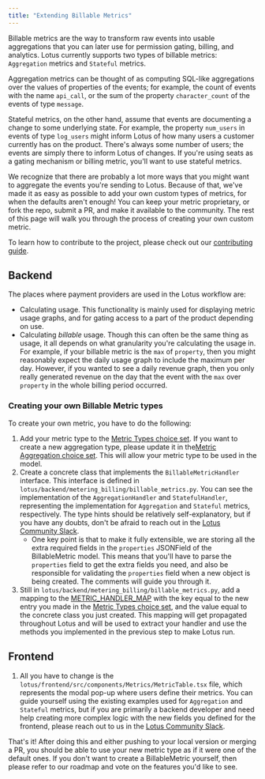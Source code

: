 ```yaml
---
title: "Extending Billable Metrics"
---
```


Billable metrics are the way to transform raw events into usable aggregations
that you can later use for permission gating, billing, and analytics. Lotus
currently supports two types of billable metrics: `Aggregation` metrics and
`Stateful` metrics.

Aggregation metrics can be thought of as computing SQL-like aggregations over
the values of properties of the events; for example, the count of events with
the name `api_call`, or the sum of the property `character_count` of the events
of type `message`.

Stateful metrics, on the other hand, assume that events are documenting a change
to some underlying state. For example, the property `num_users` in events of
type `log_users` might inform Lotus of how many users a customer currently has
on the product. There's always some number of users; the events are simply there
to inform Lotus of changes. If you're using seats as a gating mechanism or
billing metric, you'll want to use stateful metrics.

We recognize that there are probably a lot more ways that you might want to
aggregate the events you're sending to Lotus. Because of that, we've made it as
easy as possible to add your own custom types of metrics, for when the defaults
aren't enough! You can keep your metric proprietary, or fork the repo, submit a
PR, and make it available to the community. The rest of this page will walk you
through the process of creating your own custom metric.

To learn how to contribute to the project, please check out our
[contributing guide](/contributing).

## Backend

The places where payment providers are used in the Lotus workflow are:

- Calculating usage. This functionality is mainly used for displaying metric
  usage graphs, and for gating access to a part of the product depending on use.
- Calculating _billable_ usage. Though this can often be the same thing as
  usage, it all depends on what granularity you're calculating the usage in. For
  example, if your billable metric is the `max` of `property`, then you might
  reasonably expect the daily usage graph to include the maximum per day.
  However, if you wanted to see a daily revenue graph, then you only really
  generated revenue on the day that the event with the `max` over `property` in
  the whole billing period occurred.

### Creating your own Billable Metric types

To create your own metric, you have to do the following:

1. Add your metric type to the
   [Metric Types choice set](https://github.com/uselotus/lotus/blob/14eb3cd1c0c639b539ea3b7f654b8c4ad5a75b65/backend/metering%5Fbilling/utils/enums/enums.py#L37).
   If you want to create a new aggregation type, please update it in
   the[Metric Aggregation choice set](https://github.com/uselotus/lotus/blob/14eb3cd1c0c639b539ea3b7f654b8c4ad5a75b65/backend/metering%5Fbilling/utils/enums/enums.py#L17).
   This will allow your metric type to be used in the model.
2. Create a concrete class that implements the `BillableMetricHandler`
   interface. This interface is defined in
   `lotus/backend/metering_billing/billable_metrics.py`. You can see the
   implementation of the `AggregationHandler` and `StatefulHandler`,
   representing the implementation for `Aggregation` and `Stateful` metrics,
   respectively. The type hints should be relatively self-explanatory, but if
   you have any doubts, don't be afraid to reach out in the
   [Lotus Community Slack](https://lotus-community.slack.com).
   - One key point is that to make it fully extensible, we are storing all the
     extra required fields in the `properties` JSONField of the BillableMetric
     model. This means that you'll have to parse the `properties` field to get
     the extra fields you need, and also be responsible for validating the
     `properties` field when a new object is being created. The comments will
     guide you through it.
3. Still in `lotus/backend/metering_billing/billable_metrics.py`, add a mapping
   to the
   [METRIC_HANDLER_MAP](https://github.com/uselotus/lotus/blob/d1726c0635a1cc0a9b14d768a390b684e18cd669/metering%5Fbilling/billable%5Fmetrics.py#L432)
   with the key equal to the new entry you made in the
   [Metric Types choice set](https://github.com/uselotus/lotus/blob/14eb3cd1c0c639b539ea3b7f654b8c4ad5a75b65/backend/metering%5Fbilling/utils/enums/enums.py#L37),
   and the value equal to the concrete class you just created. This mapping will
   get propagated throughout Lotus and will be used to extract your handler and
   use the methods you implemented in the previous step to make Lotus run.

## Frontend

1. All you have to change is the
   `lotus/frontend/src/components/Metrics/MetricTable.tsx` file, which
   represents the modal pop-up where users define their metrics. You can guide
   yourself using the existing examples used for `Aggregation` and `Stateful`
   metrics, but if you are primarily a backend developer and need help creating
   more complex logic with the new fields you defined for the frontend, please
   reach out to us in the
   [Lotus Community Slack](https://lotus-community.slack.com).

That's it! After doing this and either pushing to your local version or merging
a PR, you should be able to use your new metric type as if it were one of the
default ones. If you don't want to create a BillableMetric yourself, then please
refer to our roadmap and vote on the features you'd like to see.
